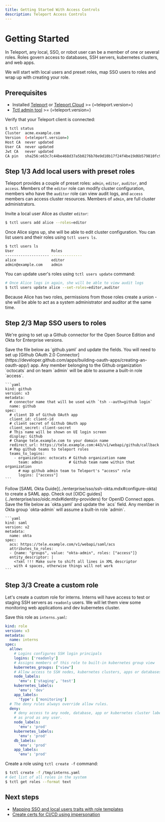 ```yaml
---
title: Getting Started With Access Controls
description: Teleport Access Controls
---
```


# Getting Started

In Teleport, any local, SSO, or robot user can be a member of one or several
roles. Roles govern access to databases, SSH servers, kubernetes clusters, and web apps.

We will start with local users and preset roles, map SSO users to roles and wrap up
with creating your role.

## Prerequisites

- Installed [Teleport](../getting-started.mdx) or [Teleport Cloud](../cloud/introduction.mdx) >= (=teleport.version=)
- [Tctl admin tool](https://goteleport.com/teleport/download) >= (=teleport.version=)

Verify that your Teleport client is connected:

```bash
$ tctl status
Cluster  acme.example.com
Version  (=teleport.version=)
Host CA  never updated
User CA  never updated
Jwt CA   never updated
CA pin   sha256:e63c7c44be468d37a5b0276b70e9d10b17f24f4be19d6b579810fc94eaa31783
```

## Step 1/3 Add local users with preset roles

Teleport provides a couple of preset roles: `admin`, `editor`, `auditor`, and `access`.
Members of the `editor` role can modify cluster configuration, members who have the `auditor` role can view audit logs, and `access` members can access cluster resources.
Members of `admin`, are full cluster administrators.

Invite a local user Alice as cluster `editor`:

```bash
$ tctl users add alice --roles=editor
```

Once Alice signs up, she will be able to edit cluster configuration. You can list
users and their roles using `tctl users ls`.

```bash
$ tctl users ls
User                 Roles
-------------------- -------------- 
alice                editor
admin@example.com    admin
```

You can update user's roles using `tctl users update` command:

```bash
# Once Alice logs in again, she will be able to view audit logs
$ tctl users update alice --set-roles=editor,auditor
```

Because Alice has two roles, permissions from those roles create a union -
she will be able to act as a system administrator and auditor at the same time.

## Step 2/3 Map SSO users to roles

We're going to set up a Github connector for the Open Source Edition and Okta for Enterprise versions.

<Tabs>
  <TabItem label="Open Source">
    Save the file below as `github.yaml` and update the fields. You will need to set up
    [Github OAuth 2.0 Connector](https://developer.github.com/apps/building-oauth-apps/creating-an-oauth-app/) app.
    Any member belonging to the Github organization `octocats` and on team `admin` will be able to assume a built-in role `access`.

    ```yaml
    kind: github
    version: v3
    metadata:
      # connector name that will be used with `tsh --auth=github login`
      name: github
    spec:
      # client ID of Github OAuth app
      client_id: client-id
      # client secret of Github OAuth app
      client_secret: client-secret
      # This name will be shown on UI login screen
      display: Github
      # Change tele.example.com to your domain name
      redirect_url: https://tele.example.com:443/v1/webapi/github/callback
      # Map github teams to teleport roles
      teams_to_logins:
        - organization: octocats # Github organization name
          team: admin            # Github team name within that organization
          # map github admin team to Teleport's "access" role
          logins: ["access"]
    ```
  </TabItem>

  <TabItem label="Enterprise">
    Follow [SAML Okta Guide](../enterprise/sso/ssh-okta.mdx#configure-okta) to create a SAML app.
    Check out [OIDC guides](../enterprise/sso/oidc.mdx#identity-providers) for OpenID Connect apps.
    Save the file below as `okta.yaml` and update the `acs` field.
    Any member in Okta group `okta-admin` will assume a built-in role `admin`.

    ```yaml
    kind: saml
    version: v2
    metadata:
      name: okta
    spec:
      acs: https://tele.example.com/v1/webapi/saml/acs
      attributes_to_roles:
      - {name: "groups", value: "okta-admin", roles: ["access"]}
      entity_descriptor: |
        <?xml !!! Make sure to shift all lines in XML descriptor
        with 4 spaces, otherwise things will not work
    ```
  </TabItem>
</Tabs>

## Step 3/3 Create a custom role

Let's create a custom role for interns. Interns will have access
to test or staging SSH servers as `readonly` users. We will let them
view some monitoring web applications and dev kubernetes cluster.

Save this role as `interns.yaml`:

```yaml
kind: role
version: v3
metadata:
  name: interns
spec:
  allow:
    # Logins configures SSH login principals
    logins: ['readonly']
    # Assigns members of this role to built-in kubernetes group view
    kubernetes_groups: ["view"]
    # Allow access to SSH nodes, kubernetes clusters, apps or databases labeled with staging or test
    node_labels:
      'env': ['staging', 'test']
    kubernetes_labels:
      'env': 'dev'
    app_labels:
      'type': ['monitoring']
  # The deny rules always override allow rules.
  deny:
    # deny access to any node, database, app or kubernetes cluster labeled
    # as prod as any user.
    node_labels:
      'env': 'prod'
    kubernetes_labels:
      'env': 'prod'
    db_labels:
      'env': 'prod'
    app_labels:
      'env': 'prod'
```

Create a role using `tctl create -f` command:

```bash
$ tctl create -f /tmp/interns.yaml
# Get list of all roles in the system
$ tctl get roles --format text
```

## Next steps

- [Mapping SSO and local users traits with role templates](./guides/role-templates.mdx)
- [Create certs for CI/CD using impersonation](./guides/impersonation.mdx)

